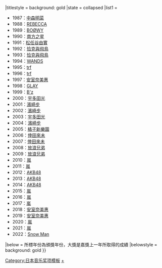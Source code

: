 {{Navbox
|bodyclass=hlist

|name = 日本金唱片大獎邦樂部門獲獎者
|title = [[日本金唱片大獎|日本金唱片大獎邦樂部門獲獎者]]{{#if:{{{1|}}}|（{{{1|}}}）|}}
|titlestyle = background: gold
|state = collapsed
|list1 = 
*1987：[[中森明菜]]
*1988：[[REBECCA (樂團)|REBECCA]]
*1989：[[BOØWY]]
*1990：[[南方之星]]
*1991：[[松任谷由實]]
*1992：[[恰克與飛鳥]]
*1993：[[恰克與飛鳥]]
*1994：[[WANDS]]
*1995：[[TRF|trf]]
*1996：[[TRF|trf]]
*1997：[[安室奈美惠]]
*1998：[[GLAY]]
*1999：[[B'z]]
*2000：[[宇多田光]]
*2001：[[濱崎步]]
*2002：[[濱崎步]]
*2003：[[宇多田光]]
*2004：[[濱崎步]]
*2005：[[橘子新樂園]]
*2006：[[倖田來未]]
*2007：[[倖田來未]]
*2008：[[放浪兄弟]]
*2009：[[放浪兄弟]]
*2010：[[嵐]]
*2011：[[嵐]]
*2012：[[AKB48]]
*2013：[[AKB48]]
*2014：[[AKB48]]
*2015：[[嵐]]
*2016：[[嵐]]
*2017：[[嵐]]
*2018：[[安室奈美惠]]
*2019：[[安室奈美惠]]
*2020：[[嵐]]
*2021：[[嵐]]
*2022：[[Snow Man]]
|below = 所標年份為頒獎年份，大獎是嘉獎上一年所取得的成績
|belowstyle = background: gold
}}<noinclude>
[[Category:日本音乐奖项模板]]
[[Category:日本金唱片大獎邦樂部門獲獎者|+]]
</noinclude>
